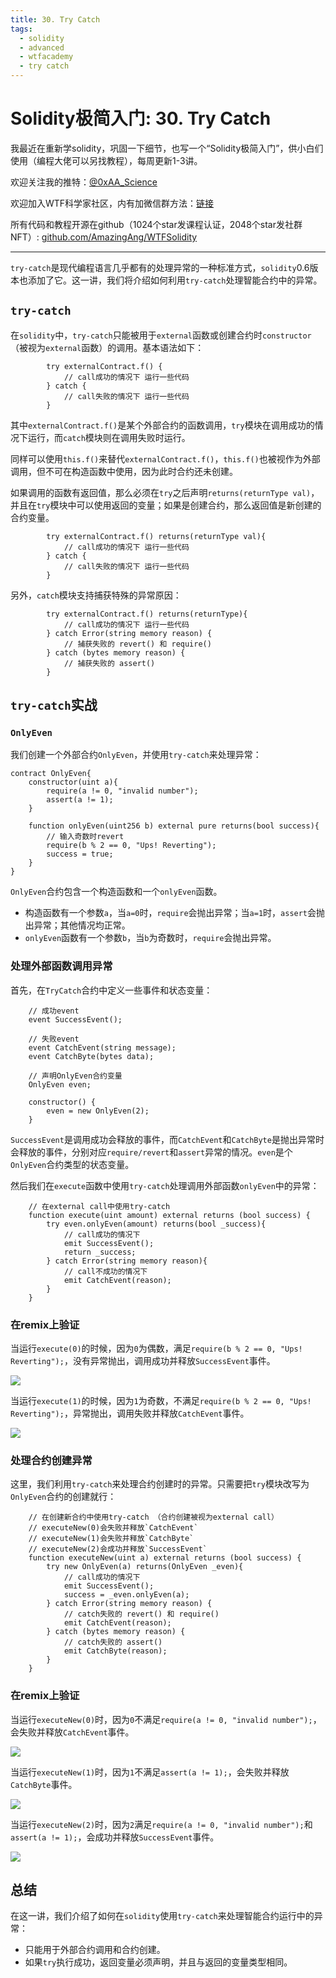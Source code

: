 ```yaml
---
title: 30. Try Catch
tags:
  - solidity
  - advanced
  - wtfacademy
  - try catch
---
```


# Solidity极简入门: 30. Try Catch

我最近在重新学solidity，巩固一下细节，也写一个“Solidity极简入门”，供小白们使用（编程大佬可以另找教程），每周更新1-3讲。

欢迎关注我的推特：[@0xAA_Science](https://twitter.com/0xAA_Science)

欢迎加入WTF科学家社区，内有加微信群方法：[链接](https://discord.gg/5akcruXrsk)

所有代码和教程开源在github（1024个star发课程认证，2048个star发社群NFT）: [github.com/AmazingAng/WTFSolidity](https://github.com/AmazingAng/WTFSolidity)

-----

`try-catch`是现代编程语言几乎都有的处理异常的一种标准方式，`solidity`0.6版本也添加了它。这一讲，我们将介绍如何利用`try-catch`处理智能合约中的异常。

## `try-catch`
在`solidity`中，`try-catch`只能被用于`external`函数或创建合约时`constructor`（被视为`external`函数）的调用。基本语法如下：
```solidity
        try externalContract.f() {
            // call成功的情况下 运行一些代码
        } catch {
            // call失败的情况下 运行一些代码
        }
```
其中`externalContract.f()`是某个外部合约的函数调用，`try`模块在调用成功的情况下运行，而`catch`模块则在调用失败时运行。

同样可以使用`this.f()`来替代`externalContract.f()`，`this.f()`也被视作为外部调用，但不可在构造函数中使用，因为此时合约还未创建。

如果调用的函数有返回值，那么必须在`try`之后声明`returns(returnType val)`，并且在`try`模块中可以使用返回的变量；如果是创建合约，那么返回值是新创建的合约变量。
```solidity
        try externalContract.f() returns(returnType val){
            // call成功的情况下 运行一些代码
        } catch {
            // call失败的情况下 运行一些代码
        }
```

另外，`catch`模块支持捕获特殊的异常原因：

```solidity
        try externalContract.f() returns(returnType){
            // call成功的情况下 运行一些代码
        } catch Error(string memory reason) {
            // 捕获失败的 revert() 和 require()
        } catch (bytes memory reason) {
            // 捕获失败的 assert()
        }
```

## `try-catch`实战
### `OnlyEven`
我们创建一个外部合约`OnlyEven`，并使用`try-catch`来处理异常：
```solidity
contract OnlyEven{
    constructor(uint a){
        require(a != 0, "invalid number");
        assert(a != 1);
    }

    function onlyEven(uint256 b) external pure returns(bool success){
        // 输入奇数时revert
        require(b % 2 == 0, "Ups! Reverting");
        success = true;
    }
}
```
`OnlyEven`合约包含一个构造函数和一个`onlyEven`函数。

- 构造函数有一个参数`a`，当`a=0`时，`require`会抛出异常；当`a=1`时，`assert`会抛出异常；其他情况均正常。
- `onlyEven`函数有一个参数`b`，当`b`为奇数时，`require`会抛出异常。

### 处理外部函数调用异常
首先，在`TryCatch`合约中定义一些事件和状态变量：
```solidity
    // 成功event
    event SuccessEvent();

    // 失败event
    event CatchEvent(string message);
    event CatchByte(bytes data);

    // 声明OnlyEven合约变量
    OnlyEven even;

    constructor() {
        even = new OnlyEven(2);
    }
```
`SuccessEvent`是调用成功会释放的事件，而`CatchEvent`和`CatchByte`是抛出异常时会释放的事件，分别对应`require/revert`和`assert`异常的情况。`even`是个`OnlyEven`合约类型的状态变量。

然后我们在`execute`函数中使用`try-catch`处理调用外部函数`onlyEven`中的异常：

```solidity
    // 在external call中使用try-catch
    function execute(uint amount) external returns (bool success) {
        try even.onlyEven(amount) returns(bool _success){
            // call成功的情况下
            emit SuccessEvent();
            return _success;
        } catch Error(string memory reason){
            // call不成功的情况下
            emit CatchEvent(reason);
        }
    }
```
### 在remix上验证

当运行`execute(0)`的时候，因为`0`为偶数，满足`require(b % 2 == 0, "Ups! Reverting");`，没有异常抛出，调用成功并释放`SuccessEvent`事件。

![](./img/30-1.png)

当运行`execute(1)`的时候，因为`1`为奇数，不满足`require(b % 2 == 0, "Ups! Reverting");`，异常抛出，调用失败并释放`CatchEvent`事件。

![](./img/30-2.png)

### 处理合约创建异常

这里，我们利用`try-catch`来处理合约创建时的异常。只需要把`try`模块改写为`OnlyEven`合约的创建就行：

```solidity
    // 在创建新合约中使用try-catch （合约创建被视为external call）
    // executeNew(0)会失败并释放`CatchEvent`
    // executeNew(1)会失败并释放`CatchByte`
    // executeNew(2)会成功并释放`SuccessEvent`
    function executeNew(uint a) external returns (bool success) {
        try new OnlyEven(a) returns(OnlyEven _even){
            // call成功的情况下
            emit SuccessEvent();
            success = _even.onlyEven(a);
        } catch Error(string memory reason) {
            // catch失败的 revert() 和 require()
            emit CatchEvent(reason);
        } catch (bytes memory reason) {
            // catch失败的 assert()
            emit CatchByte(reason);
        }
    }
```

### 在remix上验证

当运行`executeNew(0)`时，因为`0`不满足`require(a != 0, "invalid number");`，会失败并释放`CatchEvent`事件。

![](./img/30-3.png)

当运行`executeNew(1)`时，因为`1`不满足`assert(a != 1);`，会失败并释放`CatchByte`事件。

![](./img/30-4.png)

当运行`executeNew(2)`时，因为`2`满足`require(a != 0, "invalid number");`和`assert(a != 1);`，会成功并释放`SuccessEvent`事件。

![](./img/30-5.png)

## 总结
在这一讲，我们介绍了如何在`solidity`使用`try-catch`来处理智能合约运行中的异常：
- 只能用于外部合约调用和合约创建。
- 如果`try`执行成功，返回变量必须声明，并且与返回的变量类型相同。

